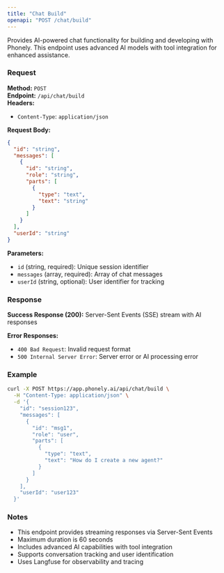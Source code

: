 ```yaml
---
title: "Chat Build"
openapi: "POST /chat/build"
---
```


Provides AI-powered chat functionality for building and developing with Phonely. This endpoint uses advanced AI models with tool integration for enhanced assistance.

### Request

**Method:** `POST`  
**Endpoint:** `/api/chat/build`  
**Headers:**
- `Content-Type`: `application/json`

**Request Body:**
```json
{
  "id": "string",
  "messages": [
    {
      "id": "string",
      "role": "string",
      "parts": [
        {
          "type": "text",
          "text": "string"
        }
      ]
    }
  ],
  "userId": "string"
}
```

**Parameters:**
- `id` (string, required): Unique session identifier
- `messages` (array, required): Array of chat messages
- `userId` (string, optional): User identifier for tracking

### Response

**Success Response (200):**
Server-Sent Events (SSE) stream with AI responses

**Error Responses:**
- `400 Bad Request`: Invalid request format
- `500 Internal Server Error`: Server error or AI processing error

### Example

```bash
curl -X POST https://app.phonely.ai/api/chat/build \
  -H "Content-Type: application/json" \
  -d '{
    "id": "session123",
    "messages": [
      {
        "id": "msg1",
        "role": "user",
        "parts": [
          {
            "type": "text",
            "text": "How do I create a new agent?"
          }
        ]
      }
    ],
    "userId": "user123"
  }'
```

### Notes

- This endpoint provides streaming responses via Server-Sent Events
- Maximum duration is 60 seconds
- Includes advanced AI capabilities with tool integration
- Supports conversation tracking and user identification
- Uses Langfuse for observability and tracing
